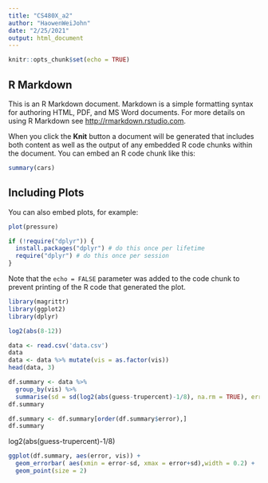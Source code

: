 ---
title: "CS480X_a2"
author: "HaowenWeiJohn"
date: "2/25/2021"
output: html_document
---

```{r setup, include=FALSE}
knitr::opts_chunk$set(echo = TRUE)
```

## R Markdown

This is an R Markdown document. Markdown is a simple formatting syntax for authoring HTML, PDF, and MS Word documents. For more details on using R Markdown see <http://rmarkdown.rstudio.com>.

When you click the **Knit** button a document will be generated that includes both content as well as the output of any embedded R code chunks within the document. You can embed an R code chunk like this:

```{r cars}
summary(cars)
```

## Including Plots

You can also embed plots, for example:

```{r pressure, echo=FALSE}
plot(pressure)
```


```{r}
if (!require("dplyr")) {
  install.packages("dplyr") # do this once per lifetime
  require("dplyr") # do this once per session
}
```

Note that the `echo = FALSE` parameter was added to the code chunk to prevent printing of the R code that generated the plot.
```{r}
library(magrittr)
library(ggplot2)
library(dplyr) 


```

```{r}
log2(abs(8-12))

```

```{r}
data <- read.csv('data.csv')
data
data <- data %>% mutate(vis = as.factor(vis))
head(data, 3)


```


```{r}
df.summary <- data %>%
  group_by(vis) %>%
  summarise(sd = sd(log2(abs(guess-trupercent)-1/8), na.rm = TRUE), error = mean(log2(abs(guess-trupercent)-1/8)))
df.summary

df.summary <- df.summary[order(df.summary$error),]
df.summary


```
log2(abs(guess-trupercent)-1/8)

```{r}
ggplot(df.summary, aes(error, vis)) +
  geom_errorbar( aes(xmin = error-sd, xmax = error+sd),width = 0.2) +
  geom_point(size = 2)

```

